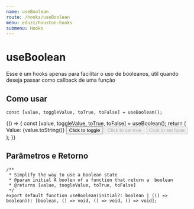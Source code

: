 ```yaml
---
name: useBoolean
route: /hooks/useBoolean
menu: eduzz/houston-hooks
submenu: Hooks
---
```





# useBoolean

Esse é um hooks apenas para facilitar o uso de booleanos, útil quando deseja passar como callback de uma função

## Como usar

```tsx
const [value, toggleValue, toTrue, toFalse] = useBoolean();
```

<Playground>
  {() => {
    const [value, toggleValue, toTrue, toFalse] = useBoolean();
    return (
      <div>
        <Typography>Value: {value.toString()}</Typography>
        <Button onClick={toggleValue}>Click to toggle</Button>
        <span style={{ marginLeft: 10 }} />
        <Button onClick={toTrue} disabled={value}>
          Click to set true
        </Button>
        <span style={{ marginLeft: 10 }} />
        <Button onClick={toFalse} disabled={!value}>
          Click to set false
        </Button>
      </div>
    );
  }}
</Playground>

## Parâmetros e Retorno

```tsx
/**
 * Simplify the way to use a boolean state
 * @param initial A boolen of a function that return a  boolean
 * @returns [value, toogleValue, toTrue, toFalse]
 */
export default function useBoolean(initial?: boolean | (() => boolean)): [boolean, () => void, () => void, () => void];
```
